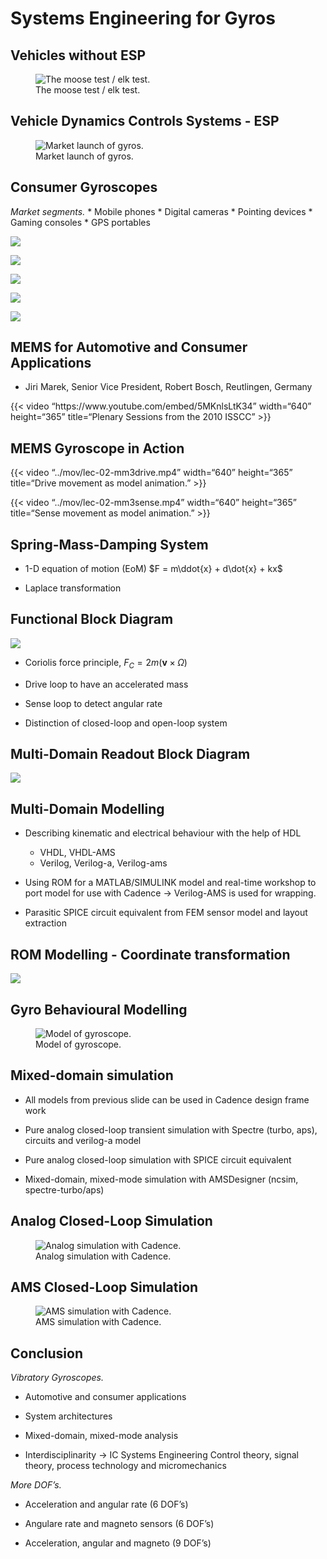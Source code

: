 # Systems Engineering for Gyros

## Vehicles without ESP

![The moose test / elk test.](../images/lec-02-moose.png)


## Vehicle Dynamics Controls Systems - ESP

![Market launch of gyros.](../images/lec-02-esp.png)


## Consumer Gyroscopes

*Market segments.* 
* Mobile phones
* Digital cameras
* Pointing devices
* Gaming consoles
* GPS portables


![](../images/lec-02-ipad.png)

![](../images/lec-02-samsung.png)

![](../images/lec-02-garmin.png)

![](../images/lec-02-ixus.png)

![](../images/lec-02-wii.png)



## MEMS for Automotive and Consumer Applications

* Jiri Marek, Senior Vice President, Robert Bosch, Reutlingen, Germany

{{< video "https://www.youtube.com/embed/5MKnlsLtK34"
	width="640" 
	height="365" 
	title="Plenary Sessions from the 2010 ISSCC"
>}}



## MEMS Gyroscope in Action

{{< video "../mov/lec-02-mm3drive.mp4"
	width="640" 
	height="365"	
	title="Drive movement as model animation."
>}}


{{< video "../mov/lec-02-mm3sense.mp4"
	width="640" 
	height="365"
	title="Sense movement as model animation."
>}}



## Spring-Mass-Damping System

* 1-D equation of motion (EoM) $F = m\ddot{x} + d\dot{x} + kx$

* Laplace transformation

\begin{align}
H(s) &= \frac{1}{m s^2 +  d s + k} \\
&= \frac{\frac{1}{m}}{s^2 + \frac{\omega_0}{Q} s + \omega_0^2}
\end{align}



## Functional Block Diagram

![](../images/lec-02-gyroblock.png)

* Coriolis force principle, $F_C = 2 m \left(\mathbf{v} \times \Omega \right)$

* Drive loop to have an accelerated mass

* Sense loop to detect angular rate

* Distinction of closed-loop and open-loop system


## Multi-Domain Readout Block Diagram

![](../images/lec-02-sdsystem.png)

\begin{align}
H_s(s) &= \frac{\frac{1}{m}}{s^2 + \frac{\omega_0}{Q}s + \omega_0^2} &\quad \mbox{sensor} \\
H_{CV}(s) &= \frac{g_m}{C_L}\frac{1-e^{-sT_{int}}}{s} &\quad \mbox{CV converter} \\
H_{lf}(z) &= -\frac{z}{z+a}\frac{z^2 +b_1z +b_0}{z^2 +c_1z +c_0} &\quad \mbox{loop filter}
\end{align}



## Multi-Domain Modelling

* Describing kinematic and electrical behaviour with the help of HDL
  * VHDL, VHDL-AMS
  * Verilog, Verilog-a, Verilog-ams

* Using ROM for a MATLAB/SIMULINK model and real-time workshop to port model for use with Cadence $\rightarrow$
  Verilog-AMS is used for wrapping.

* Parasitic SPICE circuit equivalent from FEM sensor model and layout extraction


## ROM Modelling - Coordinate transformation

![](../images/lec-02-rom.png)

\begin{align}
M \ddot{x} &+ K x &= F &\quad \mbox{FEM, 100.000 DOF}\\
M \phi \ddot{q} &+ K \phi q &= F & \\
\underbrace{\phi' M \phi} \ddot{q} &+ \underbrace{\phi' K \phi} q &= \phi' F & \\
\tilde{M} \ddot{q} &+ \tilde{K} q &= \tilde{F} & \quad \mbox{ROM, approx. 10 DOF}
\end{align}


## Gyro Behavioural Modelling

![Model of gyroscope.](../images/lec-02-gyromodel.png)


## Mixed-domain simulation

* All models from previous slide can be used in Cadence design frame work

* Pure analog closed-loop transient simulation with Spectre (turbo, aps), circuits and verilog-a model

* Pure analog closed-loop simulation with SPICE circuit equivalent

* Mixed-domain, mixed-mode simulation with AMSDesigner (ncsim, spectre-turbo/aps)



## Analog Closed-Loop Simulation

![Analog simulation with Cadence.](../images/lec-02-analogsim.png)


## AMS Closed-Loop Simulation

![AMS simulation with Cadence.](../images/lec-02-amssim.png)


## Conclusion

*Vibratory Gyroscopes.* 

* Automotive and consumer applications

* System architectures

* Mixed-domain, mixed-mode analysis

* Interdisciplinarity $\rightarrow$ IC Systems Engineering  Control theory, signal theory, process technology and micromechanics


*More DOF’s.* 

* Acceleration and angular rate (6 DOF’s)

* Angulare rate and magneto sensors (6 DOF’s)

* Acceleration, angular and magneto (9 DOF’s)
